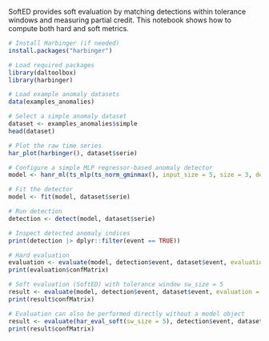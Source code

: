SoftED provides soft evaluation by matching detections within tolerance windows and measuring partial credit. This notebook shows how to compute both hard and soft metrics.

```r
# Install Harbinger (if needed)
install.packages("harbinger")
```

```r
# Load required packages
library(daltoolbox)
library(harbinger) 
```

```r
# Load example anomaly datasets
data(examples_anomalies)
```

```r
# Select a simple anomaly dataset
dataset <- examples_anomalies$simple
head(dataset)
```

```r
# Plot the raw time series
har_plot(harbinger(), dataset$serie)
```

```r
# Configure a simple MLP regressor-based anomaly detector
model <- hanr_ml(ts_mlp(ts_norm_gminmax(), input_size = 5, size = 3, decay = 0))
```

```r
# Fit the detector
model <- fit(model, dataset$serie)
```

```r
# Run detection 
detection <- detect(model, dataset$serie)
```

```r
# Inspect detected anomaly indices
print(detection |> dplyr::filter(event == TRUE))
```

```r
# Hard evaluation
evaluation <- evaluate(model, detection$event, dataset$event, evaluation = har_eval())
print(evaluation$confMatrix)
```

```r
# Soft evaluation (SoftED) with tolerance window sw_size = 5
result <- evaluate(model, detection$event, dataset$event, evaluation = har_eval_soft(sw_size = 5))
print(result$confMatrix)
```

```r
# Evaluation can also be performed directly without a model object
result <- evaluate(har_eval_soft(sw_size = 5), detection$event, dataset$event)
print(result$confMatrix)
```

